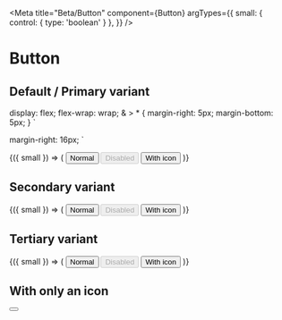 
<Meta
  title="Beta/Button"
  component={Button}
  argTypes={{
    small: {
      control: { type: 'boolean' }
    },
  }}
/>

# Button

## Default / Primary variant

  display: flex;
  flex-wrap: wrap;
  & > * {
    margin-right: 5px;
    margin-bottom: 5px;
  }
`

  margin-right: 16px;
`

<Canvas>
  <Story
    name="Default / Primary variant"
    args={{ small: false }}
  >
    {({ small }) => (
      <ThemeProvider theme={ascBetaTheme}>
        <GlobalStyle />
        <ButtonBar>
          <Button small={small}>Normal</Button>
          <Button small={small} disabled>
            Disabled
          </Button>
          <Button small={small}>
            <StyledIcon size={20}>
              <Download />
            </StyledIcon>
            With icon
          </Button>
        </ButtonBar>
      </ThemeProvider>
    )}
  </Story>
</Canvas>

## Secondary variant

<Canvas>
  <Story
    name="Secondary variant"
    args={{ small: false }}
  >
    {({ small }) => (
      <ThemeProvider theme={ascBetaTheme}>
        <GlobalStyle />
        <ButtonBar>
          <Button small={small} variant="secondary">Normal</Button>
          <Button small={small} variant="secondary" disabled>
            Disabled
          </Button>
          <Button small={small} variant="secondary">
            <StyledIcon size={20}>
              <Download />
            </StyledIcon>
            With icon
          </Button>
        </ButtonBar>
      </ThemeProvider>
    )}
  </Story>
</Canvas>

## Tertiary variant

<Canvas>
  <Story
    name="Tertiary variant"
    args={{ small: false }}
  >
    {({ small }) => (
      <ThemeProvider theme={ascBetaTheme}>
        <GlobalStyle />
        <ButtonBar>
          <Button small={small} variant="tertiary">Normal</Button>
          <Button small={small} variant="tertiary" disabled>
            Disabled
          </Button>
          <Button small={small} variant="tertiary">
            <StyledIcon size={20}>
              <Download />
            </StyledIcon>
            With icon
          </Button>
        </ButtonBar>
      </ThemeProvider>
    )}
  </Story>
</Canvas>

## With only an icon

<Canvas>
  <Story name="With only an icon">
    <Fragment>
      <ThemeProvider theme={ascBetaTheme}>
        <GlobalStyle />
        <Button variant="blank">
          <Icon size={24}>
            <Download />
          </Icon>
        </Button>
      </ThemeProvider>
    </Fragment>
  </Story>
</Canvas>
